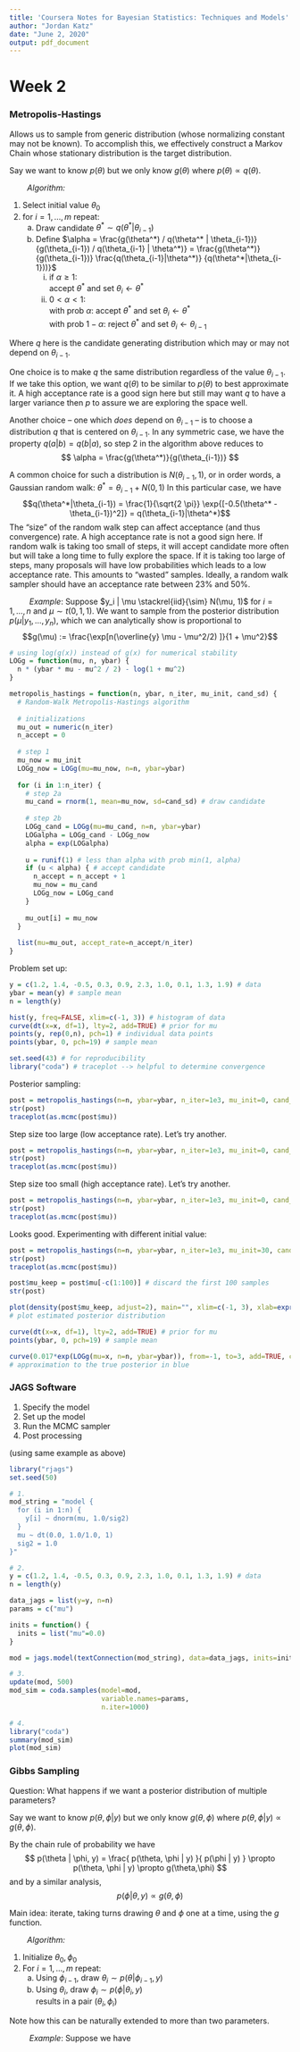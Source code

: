 ```yaml
---
title: 'Coursera Notes for Bayesian Statistics: Techniques and Models'
author: "Jordan Katz"
date: "June 2, 2020"
output: pdf_document
---
```


# Week 2
### Metropolis-Hastings

Allows us to sample from generic distribution (whose normalizing constant may not be known). To accomplish this, we effectively construct a Markov Chain whose stationary distribution is the target distribution.

Say we want to know $p(\theta)$ but we only know $g(\theta)$ where $p(\theta) \propto q(\theta)$.

$\qquad$*Algorithm:*

1. Select initial value $\theta_0$
2. for $i=1, \dots, m$ repeat:
    a. Draw candidate $\theta^* \sim q(\theta^* | \theta_{i-1})$
    b. Define $\alpha = \frac{g(\theta^*) / q(\theta^* | \theta_{i-1})}{g(\theta_{i-1}) / q(\theta_{i-1} | \theta^*)} = \frac{g(\theta^*)}{g(\theta_{i-1})} \frac{q(\theta_{i-1}|\theta^*)} {q(\theta^*|\theta_{i-1}))}$  
        i. if $\alpha \geq 1$:  
            accept $\theta^*$ and set $\theta_i \leftarrow \theta^*$
        ii. $0 < \alpha < 1$:  
            with prob $\alpha$: accept $\theta^*$ and set $\theta_i \leftarrow \theta^*$  
            with prob $1-\alpha$: reject $\theta^*$ and set $\theta_i \leftarrow \theta_{i-1}$

Where $q$ here is the candidate generating distribution which may or may not depend on $\theta_{i-1}$.

One choice is to make $q$ the same distribution regardless of the value $\theta_{i-1}$. If we take this option, we want $q(\theta)$ to be similar to $p(\theta)$ to best approximate it. A high acceptance rate is a good sign here but still may want $q$ to have a larger variance then $p$ to assure we are exploring the space well.

Another choice -- one which *does* depend on $\theta_{i-1}$ -- is to choose a distribution $q$ that is centered on $\theta_{i-1}$. In any symmetric case, we have the property $q(a|b) = q(b|a)$, so step 2 in the algorithm above reduces to
$$
\alpha = \frac{g(\theta^*)}{g(\theta_{i-1})}
$$

A common choice for such a distribution is $N(\theta_{i-1}, 1)$, or in order words, a Gaussian random walk: $\theta^* = \theta_{i-1} + N(0,1)$
In this particular case, we have
$$q(\theta^*|\theta_{i-1}) = \frac{1}{\sqrt{2 \pi}} \exp{[-0.5(\theta^* - \theta_{i-1})^2]} = q(\theta_{i-1}|\theta^*)$$
The "size" of the random walk step can affect acceptance (and thus convergence) rate. A high acceptance rate is not a good sign here. If random walk is taking too small of steps, it will accept candidate more often but will take a long time to fully explore the space. If it is taking too large of steps, many proposals will have low probabilities which leads to a low acceptance rate. This amounts to "wasted" samples. Ideally, a random walk sampler should have an acceptance rate between 23% and 50%.  


$\qquad$ *Example*: Suppose $y_i | \mu \stackrel{iid}{\sim} N(\mu, 1)$ for $i=1, \dots,n$ and $\mu \sim t(0,1,1)$. We want to sample from the posterior distribution $p(\mu | y_1, \dots, y_n)$, which we can analytically show is proportional to
$$g(\mu) :=  \frac{\exp[n(\overline{y} \mu - \mu^2/2) ]}{1 + \mu^2}$$

```r
# using log(g(x)) instead of g(x) for numerical stability
LOGg = function(mu, n, ybar) {
  n * (ybar * mu - mu^2 / 2) - log(1 + mu^2)
}
```

```r
metropolis_hastings = function(n, ybar, n_iter, mu_init, cand_sd) {
  # Random-Walk Metropolis-Hastings algorithm
  
  # initializations
  mu_out = numeric(n_iter)
  n_accept = 0
  
  # step 1
  mu_now = mu_init
  LOGg_now = LOGg(mu=mu_now, n=n, ybar=ybar)
  
  for (i in 1:n_iter) {
    # step 2a
    mu_cand = rnorm(1, mean=mu_now, sd=cand_sd) # draw candidate
    
    # step 2b
    LOGg_cand = LOGg(mu=mu_cand, n=n, ybar=ybar)
    LOGalpha = LOGg_cand - LOGg_now
    alpha = exp(LOGalpha)
    
    u = runif(1) # less than alpha with prob min(1, alpha)
    if (u < alpha) { # accept candidate
      n_accept = n_accept + 1
      mu_now = mu_cand
      LOGg_now = LOGg_cand
    }
    
    mu_out[i] = mu_now
  }
  
  list(mu=mu_out, accept_rate=n_accept/n_iter)
}
```

Problem set up:
```r
y = c(1.2, 1.4, -0.5, 0.3, 0.9, 2.3, 1.0, 0.1, 1.3, 1.9) # data
ybar = mean(y) # sample mean
n = length(y)

hist(y, freq=FALSE, xlim=c(-1, 3)) # histogram of data
curve(dt(x=x, df=1), lty=2, add=TRUE) # prior for mu
points(y, rep(0,n), pch=1) # individual data points
points(ybar, 0, pch=19) # sample mean
```
```r
set.seed(43) # for reproducibility
library("coda") # traceplot --> helpful to determine convergence
```

Posterior sampling:
```r
post = metropolis_hastings(n=n, ybar=ybar, n_iter=1e3, mu_init=0, cand_sd=3)
str(post)
traceplot(as.mcmc(post$mu))
```

Step size too large (low acceptance rate). Let's try another.

```r
post = metropolis_hastings(n=n, ybar=ybar, n_iter=1e3, mu_init=0, cand_sd=0.05)
str(post)
traceplot(as.mcmc(post$mu))
```
Step size too small (high acceptance rate). Let's try another.

```r
post = metropolis_hastings(n=n, ybar=ybar, n_iter=1e3, mu_init=0, cand_sd=0.9)
str(post)
traceplot(as.mcmc(post$mu))
```
Looks good. Experimenting with different initial value:

```r
post = metropolis_hastings(n=n, ybar=ybar, n_iter=1e3, mu_init=30, cand_sd=0.9)
str(post)
traceplot(as.mcmc(post$mu))

post$mu_keep = post$mu[-c(1:100)] # discard the first 100 samples
str(post)

plot(density(post$mu_keep, adjust=2), main="", xlim=c(-1, 3), xlab=expression(mu))
# plot estimated posterior distribution

curve(dt(x=x, df=1), lty=2, add=TRUE) # prior for mu
points(ybar, 0, pch=19) # sample mean

curve(0.017*exp(LOGg(mu=x, n=n, ybar=ybar)), from=-1, to=3, add=TRUE, col="blue")
# approximation to the true posterior in blue
```

\newpage
### JAGS Software

1. Specify the model
2. Set up the model
3. Run the MCMC sampler
4. Post processing

(using same example as above)
```r
library("rjags")
set.seed(50)

# 1.
mod_string = "model {
  for (i in 1:n) {
    y[i] ~ dnorm(mu, 1.0/sig2)
  }
  mu ~ dt(0.0, 1.0/1.0, 1)
  sig2 = 1.0
}"

# 2.
y = c(1.2, 1.4, -0.5, 0.3, 0.9, 2.3, 1.0, 0.1, 1.3, 1.9) # data
n = length(y)

data_jags = list(y=y, n=n)
params = c("mu")

inits = function() {
  inits = list("mu"=0.0)
}

mod = jags.model(textConnection(mod_string), data=data_jags, inits=inits)

# 3. 
update(mod, 500)
mod_sim = coda.samples(model=mod,
                       variable.names=params,
                       n.iter=1000)

# 4.
library("coda")
summary(mod_sim)
plot(mod_sim)
```


\newpage
### Gibbs Sampling
Question: What happens if we want a posterior distribution of multiple parameters?

Say we want to know $p(\theta, \phi | y)$ but we only know $g(\theta,\phi)$ where $p(\theta, \phi | y) \propto g(\theta,\phi)$.

By the chain rule of probability we have
$$
p(\theta | \phi, y) = \frac{ p(\theta, \phi | y) }{ p(\phi | y) }
                    \propto p(\theta, \phi | y)
                    \propto g(\theta,\phi)
$$
and by a similar analysis,
$$
p(\phi | \theta, y) \propto g(\theta, \phi)
$$


Main idea: iterate, taking turns drawing $\theta$ and $\phi$ one at a time, using the $g$ function.

$\qquad$*Algorithm:*

1. Initialize $\theta_0, \phi_0$
2. For $i=1, \dots, m$ repeat:
    a. Using $\phi_{i-1}$, draw $\theta_i \sim p(\theta | \phi_{i-1},y)$
    b. Using $\theta_i$, draw $\phi_i \sim p(\phi | \theta_i, y)$  
    results in a pair $(\theta_i, \phi_i)$
  
  
Note how this can be naturally extended to more than two parameters.

$\qquad$ *Example*: Suppose we have
\begin{align*}
y_i | \mu, \sigma^2 &\stackrel{iid}{\sim} N(\mu, \sigma^2), \qquad i=1,\dots,m \\
\mu &\sim N(\mu_0, \sigma_0) \\
\sigma^2 &\sim IG(\nu_0, \beta_0)
\end{align*}


\begin{align*}
p(\mu,\sigma^2 | y_1, \dots, y_n)
&\propto p(y_1, \dots, y_n | \mu, \sigma^2) p(\mu) p(\sigma^2) \\
&=
\end{align*}









